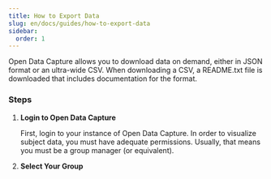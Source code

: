 ```yaml
---
title: How to Export Data
slug: en/docs/guides/how-to-export-data
sidebar:
  order: 1
---
```



Open Data Capture allows you to download data on demand, either in JSON format or an ultra-wide CSV. When downloading a CSV, a README.txt file is downloaded that includes documentation for the format.

### Steps

<Steps>

1.  **Login to Open Data Capture**

    First, login to your instance of Open Data Capture. In order to visualize subject data, you must have adequate permissions. Usually, that means you must be a group manager (or equivalent).

    <Screenshot alt="login page" name="login" />

2.  **Select Your Group**

    <Screenshot alt="dashboard page" name="dashboard" />

</Steps>
